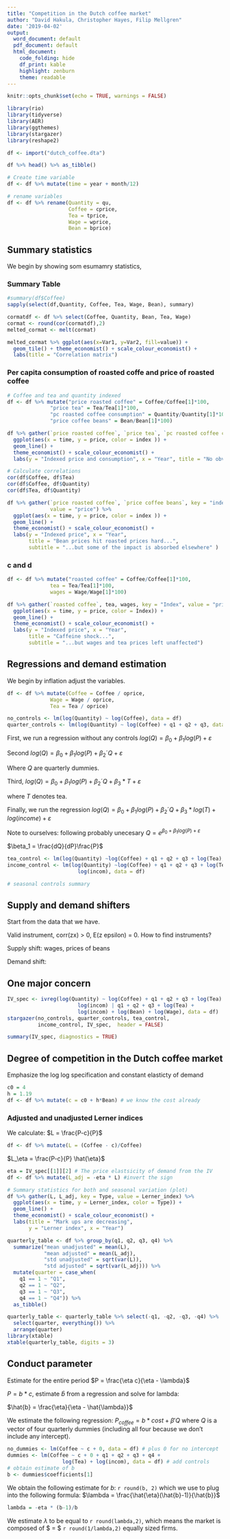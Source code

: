 ```yaml
---
title: "Competition in the Dutch coffee market"
author: "David Hakula, Christopher Hayes, Filip Mellgren"
date: '2019-04-02'
output:
  word_document: default
  pdf_document: default
  html_document:
    code_folding: hide
    df_print: kable
    highlight: zenburn
    theme: readable
---
```


```r
knitr::opts_chunk$set(echo = TRUE, warnings = FALSE)
```

```r
library(rio)
library(tidyverse)
library(AER)
library(ggthemes)
library(stargazer)
library(reshape2)
```
```r
df <- import("dutch_coffee.dta")
```
```r

df %>% head() %>% as_tibble()
```

```r
# Create time variable
df <- df %>% mutate(time = year + month/12)

# rename variables
df <- df %>% rename(Quantity = qu, 
                    Coffee = cprice, 
                    Tea = tprice,
                    Wage = wprice, 
                    Bean = bprice)
```

## Summary statistics

We begin by showing som esumamry statistics,

### Summary Table
```r
#summary(df$Coffee)
sapply(select(df,Quantity, Coffee, Tea, Wage, Bean), summary)
```
```r
cormatdf <- df %>% select(Coffee, Quantity, Bean, Tea, Wage)
cormat <- round(cor(cormatdf),2)
melted_cormat <- melt(cormat)

melted_cormat %>% ggplot(aes(x=Var1, y=Var2, fill=value)) + 
  geom_tile() + theme_economist() + scale_colour_economist() +
  labs(title = "Correlation matrix")
```


### Per capita consumption of roasted coffe and price of roasted coffee

```r
# Coffee and tea and quantity indexed
df <- df %>% mutate("price roasted coffee" = Coffee/Coffee[1]*100,
              "price tea" = Tea/Tea[1]*100,
              "pc roasted coffee consumption" = Quantity/Quantity[1]*100,
              "price coffee beans" = Bean/Bean[1]*100) 

df %>% gather(`price roasted coffee`, `price tea`, `pc roasted coffee consumption`, key = "index", value = "price") %>% 
  ggplot(aes(x = time, y = price, color = index )) +
  geom_line() +
  theme_economist() + scale_colour_economist() +
  labs(y = "Indexed price and consumption", x = "Year", title = "No obvious correlations")
```
```r
# Calculate correlations
cor(df$Coffee, df$Tea)
cor(df$Coffee, df$Quantity)
cor(df$Tea, df$Quantity)
```
```r
df %>% gather(`price roasted coffee`, `price coffee beans`, key = "index", 
              value = "price") %>% 
  ggplot(aes(x = time, y = price, color = index )) +
  geom_line() +
  theme_economist() + scale_colour_economist() +
  labs(y = "Indexed price", x = "Year", 
       title = "Bean prices hit roasted prices hard...",
       subtitle = "...but some of the impact is absorbed elsewhere" )
```

### c and d
```r
df <- df %>% mutate("roasted coffee" = Coffee/Coffee[1]*100,
              tea = Tea/Tea[1]*100,
              wages = Wage/Wage[1]*100) 

df %>% gather(`roasted coffee`, tea, wages, key = "Index", value = "price") %>% 
  ggplot(aes(x = time, y = price, color = Index)) +
  geom_line() +
  theme_economist() + scale_colour_economist() + 
  labs(y = "Indexed price", x = "Year", 
       title = "Caffeine shock...",
       subtitle = "...but wages and tea prices left unaffected")
```


## Regressions and demand estimation

We begin by inflation adjust the variables.
```r
df <- df %>% mutate(Coffee = Coffee / oprice,
              Wage = Wage / oprice,
              Tea = Tea / oprice)

no_controls <- lm(log(Quantity) ~ log(Coffee), data = df)
quarter_controls <- lm(log(Quantity) ~ log(Coffee) + q1 + q2 + q3, data = df)
```
First, we run a regression without any controls
$log(Q) = \beta_0 + \beta_1 log(P) + \varepsilon$

Second
$log(Q) = \beta_0 + \beta_1 log(P) + \beta_2´Q+ \varepsilon$

Where $Q$ are quarterly dummies.

Third,
$log(Q) = \beta_0 + \beta_1 log(P) + \beta_2´Q+ \beta_3* T + \varepsilon$

where $T$ denotes tea.

Finally, we run the regression 
$log(Q) = \beta_0 + \beta_1 log(P) + \beta_2´Q+ \beta_3* log(T) + log(income) +  \varepsilon$


Note to ourselves: following probably unecesary
$Q = e^{\beta_0 + \beta_1 log(P) + \varepsilon}$

$\beta_1 = \frac{dQ}{dP}\frac{P}$

```r
tea_control <- lm(log(Quantity) ~log(Coffee) + q1 + q2 + q3 + log(Tea), data = df)
income_control <- lm(log(Quantity) ~log(Coffee) + q1 + q2 + q3 + log(Tea) +
                       log(incom), data = df)

# seasonal controls summary

```

## Supply and demand shifters
Start from the data that we have.

Valid instrument, corr(zx) > 0, E(z epsilon) = 0.
How to find instruments? 

Supply shift: wages, prices of beans

Demand shift: 


## One major concern


```r
IV_spec <- ivreg(log(Quantity) ~ log(Coffee) + q1 + q2 + q3 + log(Tea) +
                       log(incom) | q1 + q2 + q3 + log(Tea) +
                       log(incom) + log(Bean) + log(Wage), data = df)
stargazer(no_controls, quarter_controls, tea_control, 
          income_control, IV_spec,  header = FALSE)

summary(IV_spec, diagnostics = TRUE)
```

## Degree of competition in the Dutch coffee market
Emphasize the log log specification and constant elasticty of demand

```r
c0 = 4
h = 1.19
df <- df %>% mutate(c = c0 + h*Bean) # we know the cost already
```

### Adjusted and unadjusted Lerner indices

We calculate:
$L = \frac{P-c}{P}$
```r
df <- df %>% mutate(L = (Coffee - c)/Coffee)
```


$L_\eta = \frac{P-c}{P} \hat{\eta}$

```r

eta = IV_spec[[1]][2] # The price elastsicity of demand from the IV
df <- df %>% mutate(L_adj = -eta * L) #invert the sign
```



```r
# Summary statistics for both and seasonal variation (plot)
df %>% gather(L, L_adj, key = Type, value = Lerner_index) %>%
  ggplot(aes(x = time, y = Lerner_index, color = Type)) +
  geom_line() +
  theme_economist() + scale_colour_economist() +
  labs(title = "Mark ups are decreasing",
       y = "Lerner index", x = "Year")


```


```r
quarterly_table <- df %>% group_by(q1, q2, q3, q4) %>% 
  summarize("mean unadjusted" = mean(L),
            "mean adjusted" = mean(L_adj),
            "std unadjusted" = sqrt(var(L)),
            "std adjusted" = sqrt(var(L_adj))) %>%
  mutate(quarter = case_when(
    q1 == 1 ~ "Q1",
    q2 == 1 ~ "Q2",
    q3 == 1 ~ "Q3",
    q4 == 1 ~ "Q4")) %>%
  as_tibble()

quarterly_table <- quarterly_table %>% select(-q1, -q2, -q3, -q4) %>%
  select(quarter, everything()) %>%
  arrange(quarter)
library(xtable)
xtable(quarterly_table, digits = 3)
```

## Conduct parameter
Estimate for the entire period
$P = \frac{\eta c}{\eta - \lambda}$

$P = b*c$, estimate $\hat{b}$ from a regression and solve for lambda:

$\hat{b} = \frac{\eta}{\eta - \hat{\lambda}}$

We estimate the following regression: $P_{coffee} = b* cost + \beta' Q$
where $Q$ is a vector of four quarterly dummies (including all four because we don't include any intercept).
```r
no_dummies <- lm(Coffee ~ c + 0, data = df) # plus 0 for no intercept
dummies <- lm(Coffee ~ c + 0 + q1 + q2 + q3 + q4 + 
                  log(Tea) + log(incom), data = df) # add controls
# obtain estimate of b
b <- dummies$coefficients[1]
```

We obtain the following estimate for $b$: `r round(b, 2)` which we use to plug into the following formula: $\lambda = \frac{\hat{\eta}(\hat{b}-1)}{\hat{b}}$
```r
lambda = -eta * (b-1)/b
```

We estimate $\lambda$ to be equal to `r round(lambda,2)`, which means the market is composed of $\frac{1}{lambda} = $ `r round(1/lambda,2)` equally sized firms.



